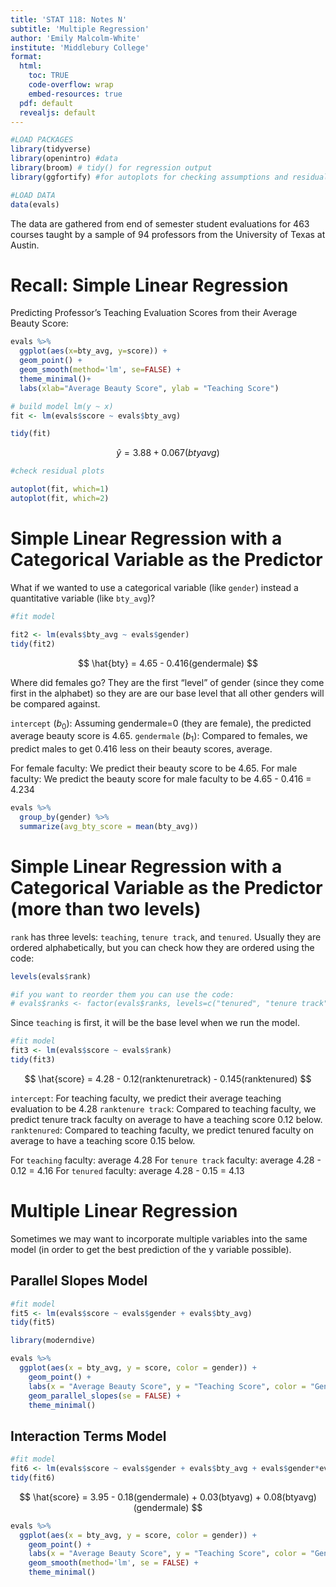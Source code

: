```yaml
---
title: 'STAT 118: Notes N'
subtitle: 'Multiple Regression'
author: 'Emily Malcolm-White'
institute: 'Middlebury College'
format:
  html: 
    toc: TRUE
    code-overflow: wrap
    embed-resources: true
  pdf: default
  revealjs: default
---
```


```r
#LOAD PACKAGES
library(tidyverse)
library(openintro) #data
library(broom) # tidy() for regression output
library(ggfortify) #for autoplots for checking assumptions and residuals

#LOAD DATA
data(evals)
```

The data are gathered from end of semester student evaluations for 463 courses taught by a sample of 94 professors from the University of Texas at Austin.

# Recall: Simple Linear Regression

Predicting Professor's Teaching Evaluation Scores from their Average Beauty Score: 

```r
evals %>% 
  ggplot(aes(x=bty_avg, y=score)) +
  geom_point() + 
  geom_smooth(method='lm', se=FALSE) + 
  theme_minimal()+ 
  labs(xlab="Average Beauty Score", ylab = "Teaching Score")
```

```r
# build model lm(y ~ x)
fit <- lm(evals$score ~ evals$bty_avg)

tidy(fit)
```

$$
\hat{y} = 3.88 + 0.067 (btyavg)
$$

```r
#check residual plots 

autoplot(fit, which=1)
autoplot(fit, which=2)
```



# Simple Linear Regression with a Categorical Variable as the Predictor

What if we wanted to use a categorical variable (like `gender`) instead a quantitative variable (like `bty_avg`)? 

```r
#fit model 

fit2 <- lm(evals$bty_avg ~ evals$gender)
tidy(fit2)

```

$$
\hat{bty} = 4.65 - 0.416(gendermale)
$$

Where did females go? They are the first "level" of gender (since they come first in the alphabet) so they are are our base level that all other genders will be compared against. 

`intercept` ($b_0$): Assuming gendermale=0 (they are female), the predicted average beauty score is 4.65. 
`gendermale` ($b_1$): Compared to females, we predict males to get 0.416 less on their beauty scores, average. 


For female faculty: We predict their beauty score to be 4.65. 
For male faculty: We predict the beauty score for male faculty to be 4.65 - 0.416 = 4.234

```r
evals %>% 
  group_by(gender) %>% 
  summarize(avg_bty_score = mean(bty_avg))
```


# Simple Linear Regression with a Categorical Variable as the Predictor (more than two levels)

`rank` has three levels: `teaching`, `tenure track`, and `tenured`. Usually they are ordered alphabetically, but you can check how they are ordered using the code: 

```r
levels(evals$rank)

#if you want to reorder them you can use the code: 
# evals$ranks <- factor(evals$ranks, levels=c("tenured", "tenure track", "teaching") )
```

Since `teaching` is first, it will be the base level when we run the model. 

```r
#fit model
fit3 <- lm(evals$score ~ evals$rank)
tidy(fit3)
```

$$
\hat{score} = 4.28 - 0.12(ranktenuretrack) - 0.145(ranktenured)
$$

`intercept`: For teaching faculty, we predict their average teaching evaluation to be 4.28
`ranktenure track`: Compared to teaching faculty, we predict tenure track faculty on average to have a teaching score 0.12 below. 
`ranktenured`:  Compared to teaching faculty, we predict tenured faculty on average to have a teaching score 0.15 below. 

For `teaching` faculty: average 4.28
For `tenure track` faculty:  average 4.28 - 0.12 = 4.16
For `tenured` faculty: average 4.28 - 0.15 = 4.13

# Multiple Linear Regression

Sometimes we may want to incorporate multiple variables into the same model (in order to get the best prediction of the y variable possible). 

## Parallel Slopes Model

```r
#fit model
fit5 <- lm(evals$score ~ evals$gender + evals$bty_avg)
tidy(fit5)
```


```r
library(moderndive)

evals %>% 
  ggplot(aes(x = bty_avg, y = score, color = gender)) +
    geom_point() +
    labs(x = "Average Beauty Score", y = "Teaching Score", color = "Gender") +
    geom_parallel_slopes(se = FALSE) + 
    theme_minimal()
```

## Interaction Terms Model

```r
#fit model 
fit6 <- lm(evals$score ~ evals$gender + evals$bty_avg + evals$gender*evals$bty_avg)
tidy(fit6)
```

$$
\hat{score} = 3.95 - 0.18(gendermale) + 0.03(btyavg) + 0.08(btyavg)(gendermale)
$$


```r
evals %>% 
  ggplot(aes(x = bty_avg, y = score, color = gender)) +
    geom_point() +
    labs(x = "Average Beauty Score", y = "Teaching Score", color = "Gender") +
    geom_smooth(method='lm', se = FALSE) + 
    theme_minimal()
```



